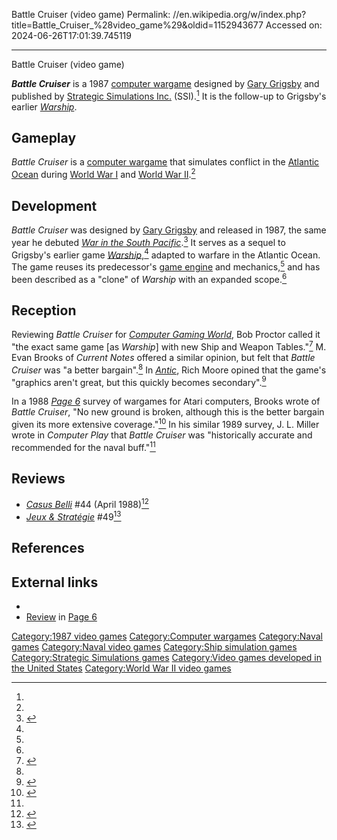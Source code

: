 Battle Cruiser (video game)
Permalink: //en.wikipedia.org/w/index.php?title=Battle_Cruiser_%28video_game%29&oldid=1152943677
Accessed on: 2024-06-26T17:01:39.745119



------
Battle Cruiser (video game)
{{Expand French|Battle Cruiser|topic=|date=October 2020}}

{{Infobox video game
| title       = Battle Cruiser
| image       = Battle Cruiser video game box.png
| developer   = 
| publisher   = [[Strategic Simulations]]
| designer    = [[Gary Grigsby]]
| released    = 1987
| genre       = [[Computer wargame]]
| platforms   = [[Apple II]], [[Atari 8-bit]], [[Commodore 64]]
}}

'''''Battle Cruiser''''' is a 1987 [[computer wargame]] designed by [[Gary Grigsby]] and published by [[Strategic Simulations Inc.]] (SSI).<ref name=cgwrev /> It is the follow-up to Grigsby's earlier ''[[Warship (video game)|Warship]]''.

==Gameplay==
''Battle Cruiser'' is a [[computer wargame]] that simulates conflict in the [[Atlantic Ocean]] during [[World War I]] and [[World War II]].<ref name=cgwrev />

==Development==
''Battle Cruiser'' was designed by [[Gary Grigsby]] and released in 1987, the same year he debuted ''[[War in the South Pacific]]''.<ref name=guru>{{cite magazine | author=Emrich, Alan | title=The Pioneering Spirit of a Wargame Guru | date=September 1995 | issue=134 | magazine=[[Computer Gaming World]] | pages=201, 202, 204 }}</ref> It serves as a sequel to Grigsby's earlier game ''[[Warship (video game)|Warship]]'',<ref name=currentnotes /> adapted to warfare in the Atlantic Ocean. The game reuses its predecessor's [[game engine]] and mechanics,<ref name=cgwrev /> and has been described as a "clone" of ''Warship'' with an expanded scope.<ref name=page6 />

==Reception==
{{Video game reviews
| rev1 = ''Computer Play''
| rev1Score = 6.4/10<ref name=computerplay>{{cite journal | author=Miller, J. L. | title=The Wargamer's Desk Reference | date=January 1989 | journal=Computer Play | pages=34, 36, 37, 39, 40, 42 }}</ref>
| rev2 = ''Current Notes''
| rev2Score = {{Rating|3|5}}<ref name=currentnotes>{{cite journal | author=Brooks, M. Evan | date=June 1987 | title=Battle Bytes; ''Battle Cruiser'', by SSI | journal=Current Notes | volume=7 | number=5 | pages=44, 46 }}</ref>
| rev3 = ''[[Page 6]]''
| rev3Score = {{Rating|3.5|5}}<ref name=page6 />
}}

Reviewing ''Battle Cruiser'' for ''[[Computer Gaming World]]'', Bob Proctor called it "the exact same game [as ''Warship''] with new Ship and Weapon Tables."<ref name=cgwrev>{{cite magazine | author=Proctor, Bob | title=''Battle Cruiser'' | issue=38 | date=June–July 1987 | magazine=[[Computer Gaming World]] | pages=30, 31 }}</ref> M. Evan Brooks of ''Current Notes'' offered a similar opinion, but felt that ''Battle Cruiser'' was "a better bargain".<ref name=currentnotes /> In ''[[Antic (magazine)|Antic]]'', Rich Moore opined that the game's "graphics aren't great, but this quickly becomes secondary".<ref name=antic>{{cite journal | author1=Moore, Rich | author2=Stanoch, John | title=Call to Wargames | journal=[[Antic (magazine)|Antic]] | date=March 1988 | volume=6 | number=11 | pages=10, 14 }}</ref>

In a 1988 ''[[Page 6]]'' survey of wargames for Atari computers, Brooks wrote of ''Battle Cruiser'', "No new ground is broken, although this is the better bargain given its more extensive coverage."<ref name=page6>{{cite journal | author=Brooks, M. Evan | title=Wargames | journal=[[Page 6]] | issue=31 | date=January–February 1988 | pages=12–16 }}</ref> In his similar 1989 survey, J. L. Miller wrote in ''Computer Play'' that ''Battle Cruiser'' was "historically accurate and recommended for the naval buff."<ref name=currentnotes />

==Reviews==
* ''[[Casus Belli (magazine)|Casus Belli]]'' #44 (April 1988)<ref>{{Cite web|url=https://www.rpggeek.com/rpgissuearticle/139828/ludotique|title = Ludotique &#124; Article &#124; RPGGeek}}</ref>
*''[[:fr:Jeux et Stratégie|Jeux & Stratégie]]'' #49<ref>{{cite web | url=https://archive.org/details/jeux-et-strategie-49/page/n81/mode/2up | title=Jeux & stratégie 49 | date=February 1988 }}</ref>

==References==
{{Reflist}}

==External links==
*{{MobyGames|/battle-cruiser}}
*[https://archive.org/details/Page6-49-Apr91/page/26/mode/2up Review] in [[Page 6]]

{{Gary Grigsby}}

[[Category:1987 video games]]
[[Category:Computer wargames]]
[[Category:Naval games]]
[[Category:Naval video games]]
[[Category:Ship simulation games]]
[[Category:Strategic Simulations games]]
[[Category:Video games developed in the United States]]
[[Category:World War II video games]]